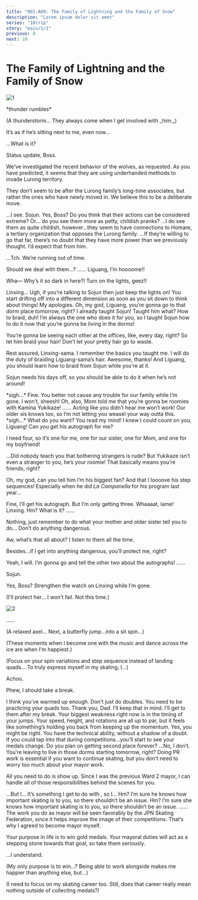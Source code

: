 ```yaml
---
title: "001-A09: The Family of Lightning and the Family of Snow"
description: "Lorem ipsum dolor sit amet"
series: "18trip"
story: "main/1/1"
previous: 8
next: 10
---
```



# The Family of Lightning and the Family of Snow

<Divider loc="Lu Household - Living Room" />

![1](1.jpg)

<Narration>
&ast;thunder rumbles&ast;
</Narration>

<Bubble character="Liguang">
<p class="t">(A thunderstorm… They always come when I get involved with _him._)</p>

It’s as if he’s sitting next to me, even now…

…What is it?
</Bubble>

<Bubble character="Sojun" name="???">
Status update, Boss.

We’ve investigated the recent behavior of the wolves, as requested. As you have predicted, it seems that they are using underhanded methods to invade Lurong territory.

They don’t seem to be after the Lurong family’s long-time associates, but rather the ones who have newly moved in. We believe this to be a deliberate move.
</Bubble>

<Bubble character="Liguang">
…I see. Sojun.
</Bubble>

<Bubble character="Sojun">
Yes, Boss?
</Bubble>

<Bubble character="Liguang">
Do you think that their actions can be considered extreme? Or… do you see them more as petty, childish pranks?
</Bubble>

<Bubble character="Sojun">
…I do see them as quite childish, however…they seem to have connections to Homare, a tertiary organization that opposes the Lurong family.
</Bubble>

<Bubble character="Liguang">
…If they’re willing to go that far, there’s no doubt that they have more power than we previously thought. I’d expect that from him.

…Tch. We’re running out of time.
</Bubble>

<Bubble character="Sojun">
Should we deal with them…?
</Bubble>

<Bubble character="Liguang">
……
</Bubble>

<Bubble character="Linxing" name="???">
Liguang, I’m hoooome!!

Wha&NoBreak;— Why’s it so dark in here?! Turn on the lights, geez!!
</Bubble>

<Bubble character="Liguang">
Linxing…
</Bubble>

<Bubble character="Linxing">
Ugh, if you’re talking to Sojun then just keep the lights on! You start drifting off into a different dimension as soon as you sit down to think about things!
</Bubble>

<Bubble character="Sojun">
My apologies.
</Bubble>

<Bubble character="Linxing">
Oh, my god, Liguang, you’re gonna go to that dorm place tomorrow, right? I already taught Sojun!
</Bubble>

<Bubble character="Liguang">
Taught him what?
</Bubble>

<Bubble character="Linxing">
How to braid, duh! I’m always the one who does it for you, so I taught Sojun how to do it now that you’re gonna be living in the dorms!

You’re gonna be seeing each other at the offices, like, every day, right? So let him braid your hair! Don’t let your pretty hair go to waste.
</Bubble>

<Bubble character="Sojun">
Rest assured, Linxing-sama. I remember the basics you taught me. I will do the duty of braiding Liguang-sama’s hair.
</Bubble>

<Bubble character="Linxing">
Awesome, thanks! And Liguang, you should learn how to braid from Sojun while you’re at it.

Sojun needs his days off, so you should be able to do it when he’s not around!
</Bubble>

<Bubble character="Liguang">
&ast;sigh…&ast; Fine. You better not cause any trouble for our family while I’m gone.
</Bubble>

<Bubble character="Linxing">
I won’t, sheesh! Oh, also, Mom told me that you’re gonna be roomies with Kamina Yukikaze!
</Bubble>

<Bubble character="Liguang">
……
</Bubble>

<Bubble character="Linxing">
Acting like you didn’t hear me won’t work! Our older sis knows too, so I’m not letting you weasel your way outta this.
</Bubble>

<Bubble character="Liguang">
&ast;sigh…&ast; What do you want?
</Bubble>

<Bubble character="Linxing">
You read my mind! I knew I could count on you, Liguang! Can you get his autograph for me?

I need four, so it’s one for me, one for our sister, one for Mom, and one for my boyfriend!
</Bubble>

<Bubble character="Liguang">
…Did nobody teach you that bothering strangers is rude?
</Bubble>

<Bubble character="Linxing">
But Yukikaze isn’t even a stranger to you, he’s your roomie! That basically means you’re friends, right?

Oh, my god, can you tell him I’m his biggest fan? And that I loooove his step sequences! Especially when he did _La Campanella_ for his program last year…
</Bubble>

<Bubble character="Liguang">
Fine, I’ll get his autograph. But I’m only getting three.
</Bubble>

<Bubble character="Linxing">
Whaaaat, lame!
</Bubble>

<Bubble character="Liguang">
Linxing.
</Bubble>

<Bubble character="Linxing">
Hm? What is it?
</Bubble>

<Bubble character="Liguang">
……

Nothing, just remember to do what your mother and older sister tell you to do… Don’t do anything dangerous.
</Bubble>

<Bubble character="Linxing">
Aw, what’s that all about? I listen to them all the time.

Besides…if I get into anything dangerous, you’ll protect me, right?
</Bubble>

<Bubble character="Liguang">
Yeah, I will.
</Bubble>

<Bubble character="Linxing">
I’m gonna go and tell the other two about the autographs!
</Bubble>

<Bubble character="Liguang">
……

Sojun.
</Bubble>

<Bubble character="Sojun">
Yes, Boss?
</Bubble>

<Bubble character="Liguang">
Strengthen the watch on Linxing while I’m gone.

<p class="t">(I’ll protect her… I won’t fail. Not this time.)</p>
</Bubble>

<Divider loc="Kamina Ice Arena" />

![2](2.jpg)

<Bubble character="Yukikaze">
……

<p class="t">(A relaxed axel… Next, a butterfly jump…into a sit spin…)</p>

<p class="t">(These moments when I become one with the music and dance across the ice are when I’m happiest.)</p>

<p class="t">(Focus on your spin variations and step sequence instead of landing quads… To truly express myself in my skating, I…)</p>

Achoo.

Phew, I should take a break.
</Bubble>

<Bubble character="Sadayuki">
I think you’ve warmed up enough. Don’t just do doubles. You need to be practicing your quads too.
</Bubble>

<Bubble character="Yukikaze">
Thank you, Dad. I’ll keep that in mind. I’ll get to them after my break.
</Bubble>

<Bubble character="Sadayuki">
Your biggest weakness right now is in the timing of your jumps. Your speed, height, and rotations are all up to par, but it feels like something’s holding you back from keeping up the momentum.
</Bubble>

<Bubble character="Yukikaze">
Yes, you might be right.
</Bubble>

<Bubble character="Sadayuki">
You have the technical ability, without a shadow of a doubt. If you could tap into that during competitions…you’ll start to see your medals change. Do you plan on getting second place forever?
</Bubble>

<Bubble character="Yukikaze">
…No, I don’t.
</Bubble>

<Bubble character="Sadayuki">
You’re leaving to live in those dorms starting tomorrow, right? Doing PR work is essential if you want to continue skating, but you don’t need to worry too much about your mayor work.

All you need to do is show up. Since I was the previous Ward 2 mayor, I can handle all of those responsibilities behind the scenes for you.
</Bubble>

<Bubble character="Yukikaze">
…But I… It’s something I get to do with <Name first />, so I…
</Bubble>

<Diff g="m">
<Bubble character="Sadayuki">
Hm? I’m sure he knows how important skating is to you, so there shouldn’t be an issue.
</Bubble>
</Diff>
<Diff g="f">
<Bubble character="Sadayuki">
Hm? I’m sure she knows how important skating is to you, so there shouldn’t be an issue.
</Bubble>
</Diff>

<Bubble character="Yukikaze">
……
</Bubble>

<Bubble character="Sadayuki">
The work you do as mayor will be seen favorably by the JPN Skating Federation, since it helps improve the image of their competitions. That’s why I agreed to become mayor myself.

Your purpose in life is to win gold medals. Your mayoral duties will act as a stepping stone towards that goal, so take them seriously.
</Bubble>

<Bubble character="Yukikaze">
…I understand.

<p class="t">(My only purpose is to win…? Being able to work alongside <Name first /> makes me happier than anything else, but…)</p>

<p class="t">(I need to focus on my skating career too. Still, does that career really mean nothing outside of collecting medals?)</p>
</Bubble>
